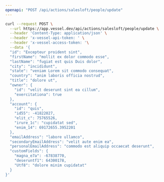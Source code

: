 ```yaml
---
openapi: "POST /api/actions/salesloft/people/update"
---
```


<RequestExample>

```bash Request
curl --request POST \
  --url https://app.vessel.dev/api/actions/salesloft/people/update \
  --header 'Content-Type: application/json' \
  --header 'x-vessel-api-token: ' \
  --header 'x-vessel-access-token: '\
  --data '{
  "id": "Excepteur proident sint",
  "firstName": "mollit ex dolor commodo esse",
  "lastName": "fugiat est quis Duis dolor",
  "city": "incididunt",
  "state": "veniam Lorem sit commodo consequat",
  "country": "anim laboris officia nostrud",
  "title": "dolore ut",
  "owner": {
    "id": "velit deserunt sint ea cillum",
    "exercitationa": true
  },
  "account": {
    "id": "quis",
    "id55": -41822027,
    "elit_c": 75765526,
    "irure_1c": "cupidatat sed",
    "enim_14": 69172655.3952201
  },
  "emailAddress": "labore ullamco",
  "secondaryEmailAddress": "velit aute enim ea",
  "personalEmailAddress": "commodo est aliquip occaecat deserunt",
  "customFields": {
    "magna_e7a": -67838770,
    "deseruntf1": 64300178,
    "Utf8": "dolore minim cupidatat"
  }
}'
```

</RequestExample>
